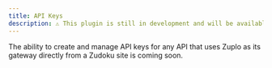 ```yaml
---
title: API Keys
description: ⚠️ This plugin is still in development and will be available soon.
---
```


The ability to create and manage API keys for any API that uses Zuplo as its gateway directly from a Zudoku site is coming soon.